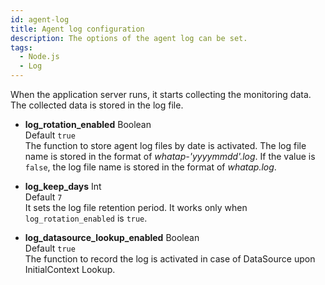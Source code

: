 ```yaml
---
id: agent-log
title: Agent log configuration
description: The options of the agent log can be set.
tags:
  - Node.js
  - Log
---
```


When the application server runs, it starts collecting the monitoring data. The collected data is stored in the log file.

-   **log_rotation_enabled** <span class='type'>Boolean</span><br/>
     Default `true`<br/>The function to store agent log files by date is activated. The log file name is stored in the format of _whatap-'yyyymmdd'.log_. If the value is `false`, the log file name is stored in the format of _whatap.log_.

-   **log_keep_days** <span class='type'>Int</span><br/>
     Default `7`<br/>
     It sets the log file retention period. It works only when `log_rotation_enabled` is `true`.

-   **log_datasource_lookup_enabled** <span class='type'>Boolean</span><br/>
    Default `true`<br/>
    The function to record the log is activated in case of DataSource upon InitialContext Lookup.
